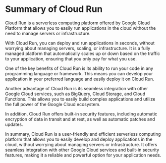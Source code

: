 

# Summary of Cloud Run

Cloud Run is a serverless computing platform offered by Google Cloud Platform that allows you to easily run applications in the cloud without the need to manage servers or infrastructure.

With Cloud Run, you can deploy and run applications in seconds, without worrying about managing servers, scaling, or infrastructure. It is a fully managed platform that automatically scales up or down based on the traffic to your application, ensuring that you only pay for what you use.

One of the key benefits of Cloud Run is its ability to run your code in any programming language or framework. This means you can develop your application in your preferred language and easily deploy it on Cloud Run.

Another advantage of Cloud Run is its seamless integration with other Google Cloud services, such as BigQuery, Cloud Storage, and Cloud Functions. This allows you to easily build complex applications and utilize the full power of the Google Cloud ecosystem.

In addition, Cloud Run offers built-in security features, including automatic encryption of data in transit and at rest, as well as automatic patches and updates.

In summary, Cloud Run is a user-friendly and efficient serverless computing platform that allows you to easily develop and deploy applications in the cloud, without worrying about managing servers or infrastructure. It offers seamless integration with other Google Cloud services and built-in security features, making it a reliable and powerful option for your application needs.